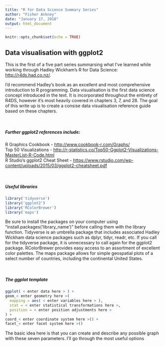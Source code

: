 ```yaml
---
title: "R for Data Science Summary Series"
author: "Fisher Ankney"
date: "January 17, 2018"
output: html_document
---
```

```r
knitr::opts_chunk$set(echo = TRUE)
```

## Data visualisation with ggplot2

This is the first of a five part series summarsing what I've learned while working through Hadley Wickham's R for Data Science: <http://r4ds.had.co.nz/>. 

I'd recommend Hadley's book as an excellent and most comprehensive introduction to R programming. Data visualisation is the first data science concept introduced in the text. It is incorporated throughout the entirety of R4DS, however it's most heavily covered in chapters 3, 7, and 28. The goal of this write up is to create a consise data visualisation reference guide based on these chapters. 

<br  />

##### Further ggplot2 references include:     
R Graphics Cookbook - <http://www.cookbook-r.com/Graphs/>     
Top 50 Visualizations - <http://r-statistics.co/Top50-Ggplot2-Visualizations-MasterList-R-Code.html>    
R Studio's ggplot2 Cheat Sheet - <https://www.rstudio.com/wp-content/uploads/2015/03/ggplot2-cheatsheet.pdf>    

<br  />

##### Useful libraries 
```r
library('tidyverse')
library('ggplot2')
library('RColorBrewer')
library('maps')
```
Be sure to install the packages on your computer using "install.packages('library_name')" before calling them with the library function. Tidyverse is an umbrella package that includes associated Hadley Wickham data science packages such as dplyr, tidyr, readr, etc. If you call for the tidyverse package, it is unnecessary to call again for the ggplot2 package. RColorBrewer provides easy access to an assortment of excellent color palettes. The maps package allows for simple geospatial plots of a select number of countries, including the continental United States. 

<br  />

##### The ggplot template
```r
ggplot( < enter data here > ) +            
geom_< enter geometry here >(              
  mapping = aes( < enter variables here > ),    
  stat = < enter statistical transformations here >,          
  position = < enter position adjustments here >        
) + 
coord_< enter coordinate system here >() +          
facet_< enter facet system here >()              
```
The basic idea here is that you can create and describe any possible graph with these seven parameters. I'll go through the most useful options
